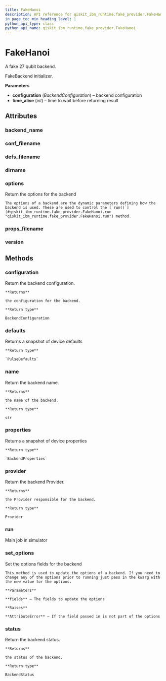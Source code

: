 ```yaml
---
title: FakeHanoi
description: API reference for qiskit_ibm_runtime.fake_provider.FakeHanoi
in_page_toc_min_heading_level: 1
python_api_type: class
python_api_name: qiskit_ibm_runtime.fake_provider.FakeHanoi
---
```


# FakeHanoi

<Class id="qiskit_ibm_runtime.fake_provider.FakeHanoi" isDedicatedPage={true} github="https://github.com/Qiskit/qiskit-ibm-runtime/tree/stable/0.20/qiskit_ibm_runtime/fake_provider/backends/hanoi/fake_hanoi.py#L31-L38" signature="FakeHanoi">
  A fake 27 qubit backend.

  FakeBackend initializer.

  **Parameters**

  *   **configuration** (*BackendConfiguration*) – backend configuration
  *   **time\_alive** (*int*) – time to wait before returning result

  ## Attributes

  ### backend\_name

  <Attribute id="qiskit_ibm_runtime.fake_provider.FakeHanoi.backend_name" attributeValue="'fake_hanoi'" />

  ### conf\_filename

  <Attribute id="qiskit_ibm_runtime.fake_provider.FakeHanoi.conf_filename" attributeValue="'conf_hanoi.json'" />

  ### defs\_filename

  <Attribute id="qiskit_ibm_runtime.fake_provider.FakeHanoi.defs_filename" attributeValue="'defs_hanoi.json'" />

  ### dirname

  <Attribute id="qiskit_ibm_runtime.fake_provider.FakeHanoi.dirname" attributeValue="'/home/runner/work/qiskit-ibm-runtime/qiskit-ibm-runtime/qiskit_ibm_runtime/fake_provider/backends/hanoi'" />

  ### options

  <Attribute id="qiskit_ibm_runtime.fake_provider.FakeHanoi.options">
    Return the options for the backend

    The options of a backend are the dynamic parameters defining how the backend is used. These are used to control the [`run()`](#qiskit_ibm_runtime.fake_provider.FakeHanoi.run "qiskit_ibm_runtime.fake_provider.FakeHanoi.run") method.
  </Attribute>

  ### props\_filename

  <Attribute id="qiskit_ibm_runtime.fake_provider.FakeHanoi.props_filename" attributeValue="'props_hanoi.json'" />

  ### version

  <Attribute id="qiskit_ibm_runtime.fake_provider.FakeHanoi.version" attributeValue="1" />

  ## Methods

  ### configuration

  <Function id="qiskit_ibm_runtime.fake_provider.FakeHanoi.configuration" signature="configuration()">
    Return the backend configuration.

    **Returns**

    the configuration for the backend.

    **Return type**

    BackendConfiguration
  </Function>

  ### defaults

  <Function id="qiskit_ibm_runtime.fake_provider.FakeHanoi.defaults" github="https://github.com/Qiskit/qiskit-ibm-runtime/tree/stable/0.20/qiskit_ibm_runtime/fake_provider/fake_pulse_backend.py#L29-L33" signature="defaults()">
    Returns a snapshot of device defaults

    **Return type**

    `PulseDefaults`
  </Function>

  ### name

  <Function id="qiskit_ibm_runtime.fake_provider.FakeHanoi.name" signature="name()">
    Return the backend name.

    **Returns**

    the name of the backend.

    **Return type**

    str
  </Function>

  ### properties

  <Function id="qiskit_ibm_runtime.fake_provider.FakeHanoi.properties" github="https://github.com/Qiskit/qiskit-ibm-runtime/tree/stable/0.20/qiskit_ibm_runtime/fake_provider/fake_qasm_backend.py#L44-L48" signature="properties()">
    Returns a snapshot of device properties

    **Return type**

    `BackendProperties`
  </Function>

  ### provider

  <Function id="qiskit_ibm_runtime.fake_provider.FakeHanoi.provider" signature="provider()">
    Return the backend Provider.

    **Returns**

    the Provider responsible for the backend.

    **Return type**

    Provider
  </Function>

  ### run

  <Function id="qiskit_ibm_runtime.fake_provider.FakeHanoi.run" github="https://github.com/Qiskit/qiskit-ibm-runtime/tree/stable/0.20/qiskit_ibm_runtime/fake_provider/fake_backend.py#L545-L574" signature="run(run_input, **kwargs)">
    Main job in simulator
  </Function>

  ### set\_options

  <Function id="qiskit_ibm_runtime.fake_provider.FakeHanoi.set_options" signature="set_options(**fields)">
    Set the options fields for the backend

    This method is used to update the options of a backend. If you need to change any of the options prior to running just pass in the kwarg with the new value for the options.

    **Parameters**

    **fields** – The fields to update the options

    **Raises**

    **AttributeError** – If the field passed in is not part of the options
  </Function>

  ### status

  <Function id="qiskit_ibm_runtime.fake_provider.FakeHanoi.status" signature="status()">
    Return the backend status.

    **Returns**

    the status of the backend.

    **Return type**

    BackendStatus
  </Function>
</Class>

